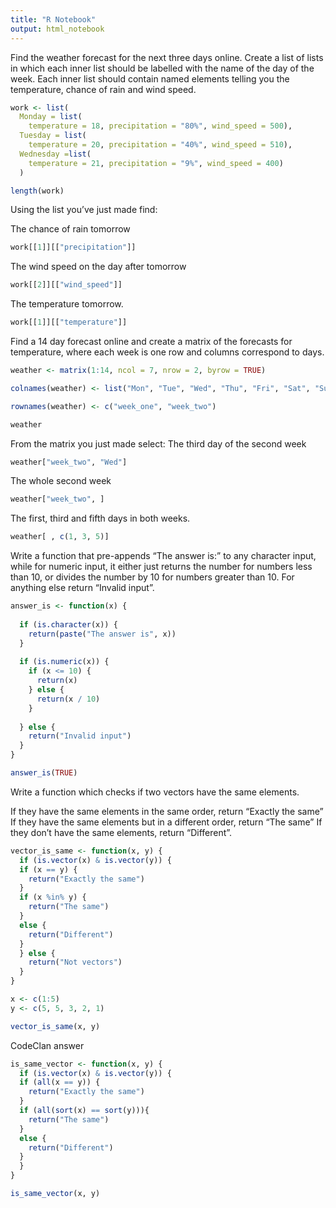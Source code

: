 ```yaml
---
title: "R Notebook"
output: html_notebook
---
```


Find the weather forecast for the next three days online. Create a list of lists in which each inner list should be labelled with the name of the day of the week. Each inner list should contain named elements telling you the temperature, chance of rain and wind speed.

```r
work <- list(
  Monday = list(
    temperature = 18, precipitation = "80%", wind_speed = 500),
  Tuesday = list(
    temperature = 20, precipitation = "40%", wind_speed = 510),
  Wednesday =list(
    temperature = 21, precipitation = "9%", wind_speed = 400)
  )

length(work)
```

Using the list you’ve just made find:

The chance of rain tomorrow
```r
work[[1]][["precipitation"]]
```

The wind speed on the day after tomorrow
```r
work[[2]][["wind_speed"]]
```

The temperature tomorrow.

```r
work[[1]][["temperature"]]
```

Find a 14 day forecast online and create a matrix of the forecasts for temperature, where each week is one row and columns correspond to days.

```r
weather <- matrix(1:14, ncol = 7, nrow = 2, byrow = TRUE)

colnames(weather) <- list("Mon", "Tue", "Wed", "Thu", "Fri", "Sat", "Sun")

rownames(weather) <- c("week_one", "week_two")

weather
```

From the matrix you just made select:
The third day of the second week
```r
weather["week_two", "Wed"]
```

The whole second week

```r
weather["week_two", ]
```

The first, third and fifth days in both weeks.
```r
weather[ , c(1, 3, 5)]
```

Write a function that pre-appends “The answer is:” to any character input, while for numeric input, it either just returns the number for numbers less than 10, or divides the number by 10 for numbers greater than 10. For anything else return “Invalid input”.

```r
answer_is <- function(x) {
  
  if (is.character(x)) {
    return(paste("The answer is", x))
  }
  
  if (is.numeric(x)) {
    if (x <= 10) {
      return(x)
    } else {
      return(x / 10)
    }
    
  } else {
    return("Invalid input")
  }
}

answer_is(TRUE)
```

Write a function which checks if two vectors have the same elements.

If they have the same elements in the same order, return “Exactly the same”
If they have the same elements but in a different order, return “The same”
If they don’t have the same elements, return “Different”.

```r
vector_is_same <- function(x, y) {
  if (is.vector(x) & is.vector(y)) {
  if (x == y) {
    return("Exactly the same")
  }
  if (x %in% y) {
    return("The same")
  }
  else {
    return("Different")
  }
  } else {
    return("Not vectors")
  }
}

x <- c(1:5)
y <- c(5, 5, 3, 2, 1)

vector_is_same(x, y)
```

CodeClan answer
```r
is_same_vector <- function(x, y) {
  if (is.vector(x) & is.vector(y)) {
  if (all(x == y)) {
    return("Exactly the same")
  }
  if (all(sort(x) == sort(y))){
    return("The same")
  }
  else {
    return("Different")
  }
  }
}
```

```r
is_same_vector(x, y)
```

